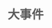 {{需要扩展}}{{需要校对}}{{需要帮助}}
{{人物信息栏
|名称=松鼠
|图片=松鼠.png
|其他名称=千草はな
|所属团体=Project Paryi
|性别=女
|生日=9月9日
|标签=P家
|youtube=[https://www.youtube.com/channel/UCn14Z641OthNps7vppBvZFA/featured]
|bilibili=无
|twitter=[https://twitter.com/hanachigusa_ch hanachigusa_ch]
|showroom=无
|一句话描述={{Tip|content=待补充}}
|人物描述=待补充<br /><br />
}}


== <font size="5" color="#5a5a5a" center>大事件</font> ==

{{时间轴/开始}}
{{时间轴/节点
|时间=2018年6月3日
|标题=待补充
|内容=待补充
}}
{{时间轴/结束}}
